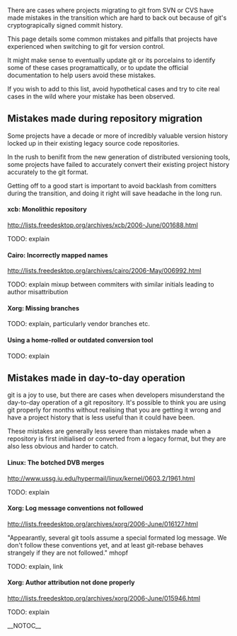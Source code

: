 There are cases where projects migrating to git from SVN or CVS have made mistakes in the transition which are hard to back out because of git's cryptograpically signed commit history.

This page details some common mistakes and pitfalls that projects have experienced when switching to git for version control.

It might make sense to eventually update git or its porcelains to identify some of these cases programattically, or to update the official documentation to help users avoid these mistakes.

If you wish to add to this list, avoid hypothetical cases and try to cite real cases in the wild where your mistake has been observed.

== Mistakes made during repository migration ==

Some projects have a decade or more of incredibly valuable version history locked up in their existing legacy source code repositories.

In the rush to benifit from the new generation of distributed versioning tools, some projects have failed to accurately convert their existing project history accurately to the git format.

Getting off to a good start is important to avoid backlash from comitters during the transition, and doing it right will save headache in the long run.

==== xcb: Monolithic repository ====

http://lists.freedesktop.org/archives/xcb/2006-June/001688.html

TODO: explain

==== Cairo: Incorrectly mapped names ====

http://lists.freedesktop.org/archives/cairo/2006-May/006992.html

TODO: explain mixup between commiters with similar initials leading to author misattribution

==== Xorg: Missing branches ====

TODO: explain, particularly vendor branches etc.

==== Using a home-rolled or outdated conversion tool ====

TODO: explain

== Mistakes made in day-to-day operation ==

git is a joy to use, but there are cases when developers misunderstand the day-to-day operation of a git repository. It's possible to think you are using git properly for months without realising that you are getting it wrong and have a project history that is less useful than it could have been.

These mistakes are generally less severe than mistakes made when a repository is first initialised or converted from a legacy format, but they are also less obvious and harder to catch.

==== Linux: The botched DVB merges ====

http://www.ussg.iu.edu/hypermail/linux/kernel/0603.2/1961.html

TODO: explain

==== Xorg: Log message conventions not followed ====

http://lists.freedesktop.org/archives/xorg/2006-June/016127.html

"Appearantly, several git tools assume a special formated log message.
We don't follow these conventions yet, and at least git-rebase behaves
strangely if they are not followed." mhopf

TODO: explain, link

==== Xorg: Author attribution not done properly ====

http://lists.freedesktop.org/archives/xorg/2006-June/015946.html

TODO: explain

__NOTOC__